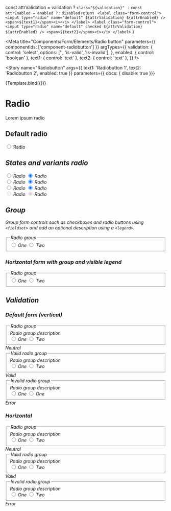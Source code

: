 
  const attrValidation = validation ? `class="${validation}" ` : ``
  const attrEnabled = enabled ? `` : `disabled`
  return `
    <label class="form-control">
      <input type="radio" name="default" ${attrValidation} ${attrEnabled} />
      <span>${text1}</span><i></i>
    </label>
    <label class="form-control">
      <input type="radio" name="default" checked ${attrValidation} ${attrEnabled} />
      <span>${text2}</span><i></i>
    </label>`
}

<Meta
  title="Components/Form/Elements/Radio button"
  parameters={{
    componentIds: ['component-radiobutton']
  }}
  argTypes={{
    validation: {
      control: 'select',
      options: ['', 'is-valid', 'is-invalid'],
    },
    enabled: {
      control: 'boolean'
    },
    text1: { control: 'text' },
    text2: { control: 'text' },
  }} />

<Story
  name="Radiobutton"
  args={{
    text1: 'Radiobutton 1',
    text2: 'Radiobutton 2',
    enabled: true
  }}
  parameters={{ docs: { disable: true }}}
>
  {Template.bind({})}
</Story>

# Radio

Lorem ipsum radio

## Default radio
<Canvas>
  <label class="form-control">
    <input type="radio"/>
    <span>Radio</span><i/>
  </label>
</Canvas>

## States and variants radio
<Canvas>
  <form>
    <label class="form-control">
      <input type="radio" name="default"/>
      <span>Radio</span><i/>
    </label>
    <label class="form-control">
      <input type="radio" name="default"checked/>
      <span>Radio</span><i/>
    </label>
  </form>
  <form>
    <label class="form-control">
      <input type="radio" name="valid" class="is-valid"/>
      <span>Radio</span><i/>
    </label>
    <label class="form-control">
      <input type="radio" name="valid" class="is-valid" checked/>
      <span>Radio</span><i/>
    </label>
  </form>
  <form>
    <label class="form-control">
      <input type="radio" name="invalid" class="is-invalid"/>
      <span>Radio</span><i/>
    </label>
    <label class="form-control">
      <input type="radio" name="invalid" class="is-invalid" checked/>
      <span>Radio</span><i/>
    </label>
  </form>
  <form>
    <label class="form-control">
      <input type="radio" name="disabled" disabled />
      <span>Radio</span><i/>
    </label>
    <label class="form-control">
      <input type="radio" name="disabled" disabled checked/>
      <span>Radio</span><i/>
    </label>
  </form>
</Canvas>

## Group
Group form controls such as checkboxes and radio buttons using `<fieldset>` and add an optional description using a `<legend>`.

<Canvas>
  <form>
    <div class="form-group">
      <fieldset>
        <legend class="sr-only">Radio group</legend>
        <div>
          <label class="form-control">
            <input type="radio" name="radioGroup"/>
            <span>One</span><i/>
          </label>
          <label class="form-control">
            <input type="radio" name="radioGroup"/>
            <span>Two</span><i/>
          </label>
        </div>
      </fieldset>
    </div>
  </form>
</Canvas>

### Horizontal form with group and visible legend
<Canvas>
  <form class="horizontal">
    <div class="form-group">
      <fieldset aria-describedby="radioGroupHelp">
        <legend>Radio group</legend>
        <div>
          <label class="form-control">
            <input type="radio" name="horizontal"/>
            <span>One</span><i/>
          </label>
          <label class="form-control">
            <input type="radio" name="horizontal"/>
            <span>Two</span><i/>
          </label>
        </div>
      </fieldset>
    </div>
  </form>
</Canvas>



## Validation
### Default form (vertical)
<Canvas>
  <form>
    <div class="form-group">
      <fieldset aria-describedby="radioGroupHelp">
        <legend>Radio group</legend>
        <span id="radioGroupHelp" class="form-info">Radio group description</span>
        <div>
          <label class="form-control">
            <input required type="radio" name="radioGroupNormal"/>
            <span>One</span><i/>
          </label>
          <label class="form-control">
            <input required type="radio" name="radioGroupNormal" required/>
            <span>Two</span><i/>
          </label>
        </div>
      </fieldset>
      <span class="form-info">Neutral</span>
    </div>
    <div class="form-group">
      <fieldset aria-describedby="radioGroupHelp1" class="is-valid">
        <legend>Valid radio group</legend>
        <span id="radioGroupHelp1" class="form-info">Radio group description</span>
        <div>
          <label class="form-control">
            <input required class="is-valid" name="radioGroupValid" type="radio"/>
            <span>One</span><i/>
          </label>
          <label class="form-control">
            <input required class="is-valid" name="radioGroupValid" type="radio" required/>
            <span>Two</span><i/>
          </label>
        </div>
      </fieldset>
      <span class="form-info">Valid</span>
    </div>
    <div class="form-group">
      <fieldset aria-describedby="radioGroupHelp2" class="is-invalid">
        <legend>Invalid radio group</legend>
        <span class="form-info">Radio group description</span>
        <div>
          <label class="form-control">
            <input required class="is-invalid" name="radioGroupInvalid" type="radio"/>
            <span>One</span><i/>
          </label>
          <label class="form-control">
            <input required class="is-invalid" name="radioGroupInvalid" type="radio" required/>
            <span>One</span><i/>
          </label>
        </div>
      </fieldset>
      <span class="form-info">Error</span>
    </div>
  </form>
</Canvas>

### Horizontal
<Canvas>
  <form class="horizontal">
    <div class="form-group">
      <fieldset aria-describedby="radioGroupHelp">
        <legend>Radio group</legend>
        <span id="radioGroupHelp" class="form-info">Radio group description</span>
        <div>
          <label class="form-control">
            <input required type="radio" name="radioGroupNormalHorizontal"/>
            <span>One</span><i/>
          </label>
          <label class="form-control">
            <input required type="radio" name="radioGroupNormalHorizontal" required/>
            <span>Two</span><i/>
          </label>
        </div>
      </fieldset>
      <span class="form-info">Neutral</span>
    </div>
    <div class="form-group">
      <fieldset aria-describedby="radioGroupHelp1" class="is-valid">
        <legend>Valid radio group</legend>
        <span id="radioGroupHelp1" class="form-info">Radio group description</span>
        <div>
          <label class="form-control">
            <input required class="is-valid" name="radioGroupValidHorizontal" type="radio"/>
            <span>One</span><i/>
          </label>
          <label class="form-control">
            <input required class="is-valid" name="radioGroupValidHorizontal" type="radio" required/>
            <span>Two</span><i/>
          </label>
        </div>
      </fieldset>
      <span class="form-info">Valid</span>
    </div>
    <div class="form-group">
      <fieldset aria-describedby="radioGroupHelp2" class="is-invalid">
        <legend>Invalid radio group</legend>
        <span class="form-info">Radio group description</span>
        <div>
          <label class="form-control">
            <input required class="is-invalid" name="radioGroupInvalidHorizontal" type="radio"/>
            <span>One</span><i/>
          </label>
          <label class="form-control">
            <input required class="is-invalid" name="radioGroupInvalidHorizontal" type="radio" required/>
            <span>Two</span><i/>
          </label>
        </div>
      </fieldset>
      <span class="form-info">Error</span>
    </div>
  </form>
</Canvas>
